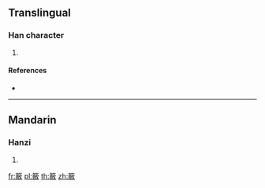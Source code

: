 {{character info/new}}
==Translingual==

===Han character===
{{Han char|rn=118|rad=竹|as=17|sn=23|four=|canj=HOOK}}

# {{defn|Han|sort=竹17}}

====References====
* {{Han ref|kx=0905.130|dkj=26766|hdz=53032.130|uh=7C62|ud=31842}}

----

==Mandarin==

===Hanzi===
{{cmn-hanzi|pin=[[jǔ]] ([[ju3]]), [[lián]] ([[lian2]])|wg=chü<sup>3</sup>, lien<sup>2</sup>}}

# {{defn|lang=cmn|sort=竹17}}

[[fr:籢]]
[[pl:籢]]
[[th:籢]]
[[zh:籢]]